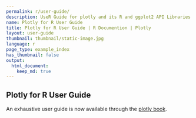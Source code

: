 ```yaml
---
permalink: r/user-guide/
description: UseR Guide for plotly and its R and ggplot2 API Libraries.
name: Plotly for R User Guide
title: Plotly for R User Guide | R Documention | Plotly
layout: user-guide
thumbnail: thumbnail/static-image.jpg
language: r
page_type: example_index
has_thumbnail: false
output: 
  html_document:
    keep_md: true
---
```


## Plotly for R User Guide

An exhaustive user guide is now available through the [plotly book](https://cpsievert.github.io/plotly_book/). 

